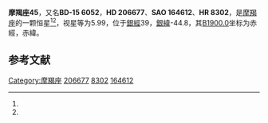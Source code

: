 {{Starbox begin
| name = 摩羯座45
}}
{{Starbox observe
| epoch = [[J2000.0|J2000.0]]
| constell = [[摩羯座|摩羯座]]<ref name=SIMBAD>{{cite web
 | url=http://simbad.u-strasbg.fr/simbad/sim-id?Ident=HR+8302
 | title=Pulsating variable Star
 | publisher=Centre de Données astronomiques de Strasbourg
 | work=SIMBAD
 | accessdate=2012-07-13
 | archive-date=2019-09-19
 | archive-url=https://web.archive.org/web/20190919090948/http://simbad.u-strasbg.fr/simbad/sim-id?Ident=HR+8302
 | dead-url=no
 }}</ref><ref name=DATA>{{cite web
 | url=http://vizier.u-strasbg.fr/viz-bin/VizieR-5?-out.add=.&-source=5050&-corr=PK=HR&-out.max=9999&HR=8302
 | title=VizieR Detailed Page
 | accessdate=2012-07-13
 | archive-date=2019-09-15
 | archive-url=https://web.archive.org/web/20190915045940/http://vizier.u-strasbg.fr/viz-bin/VizieR-5?-out.add=.&-source=5050&-corr=PK=HR&-out.max=9999&HR=8302
 | dead-url=no
 }}</ref>
| 星官 = 
| ra = {{RA|21|44|1}}<ref name=SIMBAD /><ref name=DATA />
| dec = {{DEC|-14|44|58}}<ref name=SIMBAD /><ref name=DATA />
| appmag_v = 5.99<ref name=SIMBAD /><ref name=DATA />
}}
{{Starbox character
| class = F0V<ref name=SIMBAD /><ref name=DATA />
| b-v = 0.21<ref name=SIMBAD /><ref name=DATA />
| u-b = 0.07<ref name=SIMBAD /><ref name=DATA />
| r-i = 0.12<ref name=SIMBAD /><ref name=DATA />
| variable = 
}}
{{Starbox astrometry
| radial_v = 0.07
| prop_mo_ra = -4
| parallax = 
| p_error = 
}}
{{Starbox catalog
| names =BD-15 6052，[[SAO星表|SAO]] 164612，[[HD星表|HD]] 206677，[[HR星表|HR]] 8302}}
{{Starbox reference |Simbad=HR+8302}}
{{Starbox end}}

'''摩羯座45'''，又名'''BD-15 6052'''，'''HD 206677'''、'''SAO 164612'''、'''HR 8302'''，是[[摩羯座|摩羯座]]的一颗恒星<ref name=SIMBAD /><ref name=DATA />，视星等为5.99，位于[[銀道座標系|銀經]]39，[[銀道座標系|銀緯]]-44.8，其[[B1900.0|B1900.0]]坐标为赤經{{RA|21|38|33.4}}，赤緯{{DEC|-15|-44.8|27}}。

== 参考文献 ==
{{reflist}}

{{star-stub}}

{{摩羯座恒星}}
{{星官|哭|2|4}}
[[Category:摩羯座|Category:摩羯座]]
[[Category:HD和HDE天體|206677]]
[[Category:HR天體|8302]]
[[Category:SAO天體|164612]]